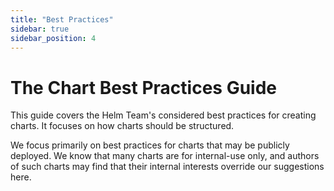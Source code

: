 ```yaml
---
title: "Best Practices"
sidebar: true
sidebar_position: 4
---
```


# The Chart Best Practices Guide

This guide covers the Helm Team's considered best practices for creating charts.
It focuses on how charts should be structured.

We focus primarily on best practices for charts that may be publicly deployed.
We know that many charts are for internal-use only, and authors of such charts
may find that their internal interests override our suggestions here.


<DocCardList />
